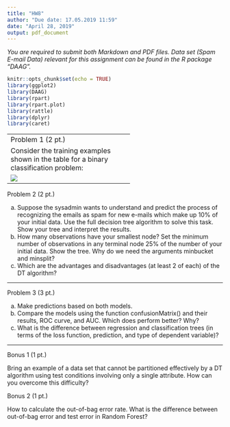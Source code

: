 ---
title: "HW8"
author: "Due date: 17.05.2019 11:59"
date: "April 28, 2019"
output: pdf_document
---
<i>
You are required to submit both Markdown and PDF files. Data set (Spam E-mail Data) relevant for this assignment can be found in the R package "DAAG". 
</i>

```{r setup, include=FALSE}
knitr::opts_chunk$set(echo = TRUE)
library(ggplot2)
library(DAAG)
library(rpart)
library(rpart.plot)
library(rattle)
library(dplyr)
library(caret)
```

----------------------------------------
Problem 1 (2 pt.)

Consider the training examples shown in the table for a binary classification problem: <br>

![](Capture.PNG)
<p>
a.  What is the best split (between a1 and a2) according to the classification error rate? Show calculations in R.
b. What is the best split (between a1 and a2) according to the Gini index? Show calculations in R. Which attribute would the decision tree algorithm choose? Why?
c. Why does not entropy start with 0?
d. Why DT is called a greedy algorithm?

----------------------------------------

Problem 2 (2 pt.)

a. Suppose the sysadmin wants to understand and predict the process of recognizing the emails as spam for new e-mails which make up 10% of your initial data. Use the full decision tree algorithm to solve this task. Show your tree and interpret the results. <br>
b. How many observations have your smallest node? Set the minimum number of observations in any terminal node 25% of the number of your initial data. Show the tree. Why do we need the arguments minbucket
and minsplit?<br>
c. Which are the advantages and disadvantages (at least 2 of each) of the DT algorithm? 


----------------------------------------


Problem 3 (3 pt.)

a. Make predictions based on both models.
b. Compare the models using the function confusionMatrix() and their results, ROC curve, and AUC. Which does perform better? Why? 
c. What is the difference between regression and classification trees (in terms of the loss function, prediction, and type of dependent variable)?


----------------------------------------
Bonus 1 (1 pt.)

Bring an example of a data set that cannot be partitioned effectively by a DT algorithm using test conditions involving only a single attribute. How can you overcome this difficulty?
 

Bonus 2 (1 pt.)

How to calculate the out-of-bag error rate.
What is the difference between out-of-bag error and test error in Random Forest?

